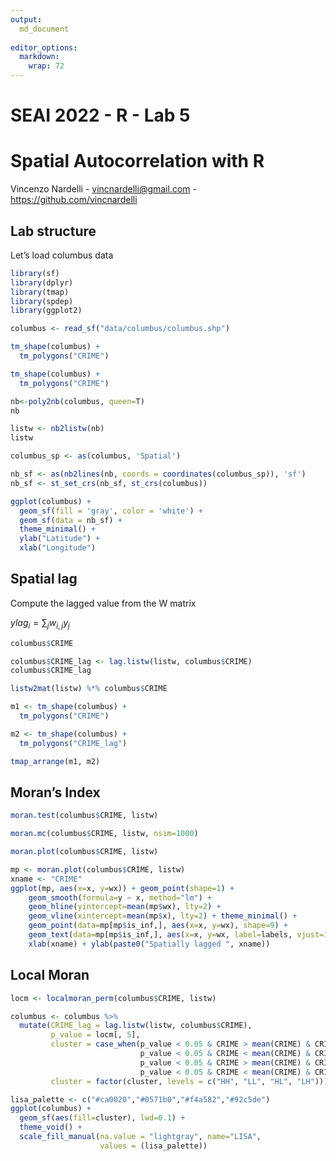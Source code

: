 ```yaml
---
output:
  md_document
  
editor_options: 
  markdown: 
    wrap: 72
---
```


# SEAI 2022 - R - Lab 5

# Spatial Autocorrelation with R

Vincenzo Nardelli -
[vincnardelli\@gmail.com](mailto:vincnardelli@gmail.com){.email} -
<https://github.com/vincnardelli>

## Lab structure


Let's load columbus data
```r
library(sf)
library(dplyr)
library(tmap)
library(spdep)
library(ggplot2)

columbus <- read_sf("data/columbus/columbus.shp")

tm_shape(columbus) +
  tm_polygons("CRIME")
```

```r
tm_shape(columbus) +
  tm_polygons("CRIME")
```

```r
nb<-poly2nb(columbus, queen=T)
nb
```
```r
listw <- nb2listw(nb)
listw
```


```r
columbus_sp <- as(columbus, 'Spatial')

nb_sf <- as(nb2lines(nb, coords = coordinates(columbus_sp)), 'sf')
nb_sf <- st_set_crs(nb_sf, st_crs(columbus))

ggplot(columbus) + 
  geom_sf(fill = 'gray', color = 'white') +
  geom_sf(data = nb_sf) +
  theme_minimal() +
  ylab("Latitude") +
  xlab("Longitude")
```

## Spatial lag
Compute the lagged value from the W matrix

$ylag_{i}=\sum_{j} w_{i, j} y_{j}$

```r
columbus$CRIME
```

```r
columbus$CRIME_lag <- lag.listw(listw, columbus$CRIME)
columbus$CRIME_lag
```

```r
listw2mat(listw) %*% columbus$CRIME
```

```r
m1 <- tm_shape(columbus) +
  tm_polygons("CRIME")

m2 <- tm_shape(columbus) +
  tm_polygons("CRIME_lag")

tmap_arrange(m1, m2)
```

## Moran's Index
```r
moran.test(columbus$CRIME, listw)
```

```r
moran.mc(columbus$CRIME, listw, nsim=1000)
```

```r
moran.plot(columbus$CRIME, listw)
```

```r
mp <- moran.plot(columbus$CRIME, listw)
xname <- "CRIME"
ggplot(mp, aes(x=x, y=wx)) + geom_point(shape=1) + 
    geom_smooth(formula=y ~ x, method="lm") + 
    geom_hline(yintercept=mean(mp$wx), lty=2) + 
    geom_vline(xintercept=mean(mp$x), lty=2) + theme_minimal() + 
    geom_point(data=mp[mp$is_inf,], aes(x=x, y=wx), shape=9) +
    geom_text(data=mp[mp$is_inf,], aes(x=x, y=wx, label=labels, vjust=1.5)) +
    xlab(xname) + ylab(paste0("Spatially lagged ", xname))

```
## Local Moran
```r
locm <- localmoran_perm(columbus$CRIME, listw)
```

```r
columbus <- columbus %>%
  mutate(CRIME_lag = lag.listw(listw, columbus$CRIME),
         p_value = locm[, 5],
         cluster = case_when(p_value < 0.05 & CRIME > mean(CRIME) & CRIME_lag > mean(CRIME_lag) ~ "HH", 
                             p_value < 0.05 & CRIME < mean(CRIME) & CRIME_lag < mean(CRIME_lag) ~ "LL", 
                             p_value < 0.05 & CRIME > mean(CRIME) & CRIME_lag < mean(CRIME_lag) ~ "HL", 
                             p_value < 0.05 & CRIME < mean(CRIME) & CRIME_lag > mean(CRIME_lag) ~ "LH"), 
         cluster = factor(cluster, levels = c("HH", "LL", "HL", "LH")))

lisa_palette <- c("#ca0020","#0571b0","#f4a582","#92c5de")
ggplot(columbus) + 
  geom_sf(aes(fill=cluster), lwd=0.1) + 
  theme_void() + 
  scale_fill_manual(na.value = "lightgray", name="LISA", 
                    values = (lisa_palette)) 

```

